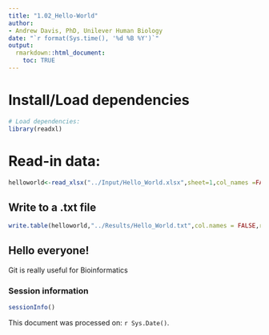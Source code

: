 ```yaml
---
title: "1.02_Hello-World"
author:
- Andrew Davis, PhD, Unilever Human Biology
date: "`r format(Sys.time(), '%d %B %Y')`"
output:
  rmarkdown::html_document:
    toc: TRUE
---
```


# Install/Load dependencies
```r
# Load dependencies:
library(readxl)
```

# Read-in data:
```r
helloworld<-read_xlsx("../Input/Hello_World.xlsx",sheet=1,col_names =FALSE)
```

## Write to a .txt file
```r
write.table(helloworld,"../Results/Hello_World.txt",col.names = FALSE,row.names=FALSE)
```

## Hello everyone!
Git is really useful for Bioinformatics

### Session information
```r
sessionInfo()
```

This document was processed on: `r Sys.Date()`.